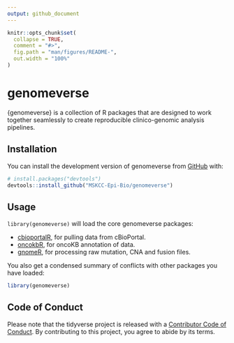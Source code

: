 ```yaml
---
output: github_document
---
```


<!-- README.md is generated from README.Rmd. Please edit that file -->

```r
knitr::opts_chunk$set(
  collapse = TRUE,
  comment = "#>",
  fig.path = "man/figures/README-",
  out.width = "100%"
)
```

# genomeverse

<!-- badges: start -->
<!-- badges: end -->

{genomeverse} is a collection of R packages that are designed to work together seamlessly to create reproducible clinico-genomic analysis pipelines.

## Installation

You can install the development version of genomeverse from [GitHub](https://github.com/) with:

``` r
# install.packages("devtools")
devtools::install_github("MSKCC-Epi-Bio/genomeverse")
```

## Usage

`library(genomeverse)` will load the core genomeverse packages: 

* [cbioportalR](https://www.karissawhiting.com/cbioportalR/), for pulling data from cBioPortal.
* [oncokbR](https://www.karissawhiting.com/oncokbR/), for oncoKB annotation of data.
* [gnomeR](https://mskcc-epi-bio.github.io/gnomeR/), for processing raw mutation, CNA and fusion files.

You also get a condensed summary of conflicts with other packages you have loaded:

```r
library(genomeverse)
```

## Code of Conduct

Please note that the tidyverse project is released with a [Contributor Code of Conduct](https://tidyverse.tidyverse.org/CODE_OF_CONDUCT.html). 
By contributing to this project, you agree to abide by its terms.
